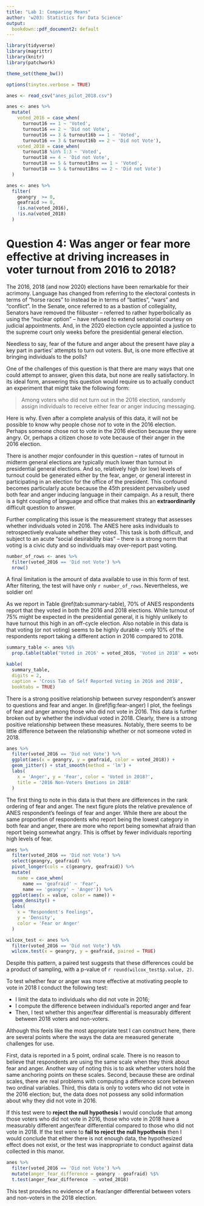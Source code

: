 ```yaml
---
title: "Lab 1: Comparing Means"
author: 'w203: Statistics for Data Science'
output:
  bookdown::pdf_document2: default
---
```


```r
library(tidyverse) 
library(magrittr)
library(knitr)
library(patchwork)

theme_set(theme_bw())

options(tinytex.verbose = TRUE)
```


```r
anes <- read_csv("anes_pilot_2018.csv")
```

```r
anes <- anes %>% 
  mutate(
    voted_2016 = case_when(
      turnout16 == 1 ~ 'Voted', 
      turnout16 == 2 ~ 'Did not Vote', 
      turnout16 == 3 & turnout16b == 1 ~ 'Voted', 
      turnout16 == 3 & turnout16b == 2 ~ 'Did not Vote'), 
    voted_2018 = case_when(
      turnout18 %in% 1:3 ~ 'Voted', 
      turnout18 == 4 ~ 'Did not Vote', 
      turnout18 == 5 & turnout18ns == 1 ~ 'Voted', 
      turnout18 == 5 & turnout18ns == 2 ~ 'Did not Vote')
  )
```

```r
anes <- anes %>% 
  filter(
    geangry  >= 0, 
    geafraid >= 0, 
    !is.na(voted_2016), 
    !is.na(voted_2018)
  )
```

# Question 4: Was anger or fear more effective at driving increases in voter turnout from 2016 to 2018?

The 2016, 2018 (and now 2020) elections have been remarkable for their acrimony. Language has changed from referring to the electoral contests in terms of "horse races" to instead be in terms of "battles", "wars" and "conflict". In the Senate, once referred to as a bastion of collegiality, Senators have removed the filibuster -- referred to rather hyperbolically as using the "nuclear option" -- have refused to extend senatorial courtesy on judicial appointments. And, in the 2020 election cycle appointed a justice to the supreme court only weeks before the presidential general election. 

Needless to say, fear of the future and anger about the present have play a key part in parties' attempts to turn out voters. But, is one more effective at bringing individuals to the polls? 

One of the challenges of this question is that there are many ways that one could attempt to answer, given this data, but none are really satisfactory. In its ideal form, answering this question would require us to actually conduct an experiment that might take the following form: 

> Among voters who did not turn out in the 2016 election, randomly assign individuals to receive either fear or anger inducing messaging. 

Here is why. Even after a complete analysis of this data, it will not be possible to know why people chose *not* to vote in the 2016 election. Perhaps someone chose not to vote in the 2016 election because they were angry. Or, perhaps a citizen  chose *to* vote because of their anger in the 2016 election. 

There is another *major* confounder in this question -- rates of turnout in midterm general elections are typically much lower than turnout in presidential general elections. And so, relatively high (or low) levels of turnout could be generated either by the fear, anger, or general interest in participating in an election for the office of the president. This confound becomes particularly acute because the 45th president pervasibely used both fear and anger inducing language in their campaign. As a result, there is a tight coupling of language and office that makes this an **extraordinarily** difficult question to answer. 

Further complicating this issue is the measurement strategy that assesses whether individuals voted in 2016. The ANES here asks individuals to retrospectively evaluate whether they voted. This task is both difficult, and subject to an acute "social desirability bias" -- there is a strong norm that voting is a civic duty and so individuals may over-report past voting.

```r
number_of_rows <- anes %>% 
  filter(voted_2016 == 'Did not Vote') %>% 
  nrow()
```


A final limitation is the amount of data available to use in this form of test. After filtering, the test will have only `r number_of_rows`. Nevertheless, we soldier on! 

As we report in Table \@ref(tab:summary-table), 70% of ANES respondents report that they voted in both the 2016 and 2018 elections. While turnout of 75% might be expected in the presidential general, it is highly unlikely to have turnout this high in an off-cycle election. Also notable in this data is that voting (or not voting) seems to be highly durable -- only 10% of the respondents report taking a different action in 2016 compared to 2018. 

```r
summary_table <- anes %$% 
  prop.table(table('Voted in 2016' = voted_2016, 'Voted in 2018' = voted_2018))
```

```r
kable(
  summary_table,
  digits = 2,
  caption = 'Cross Tab of Self Reported Voting in 2016 and 2018', 
  booktabs = TRUE)
```

There is a strong positive relationship between survey respondent's answer to questions and fear and anger. In \@ref(fig:fear-anger) I plot, the feelings of fear and anger among those who did not vote in 2016. This data is further broken out by whether the individual voted in 2018. Clearly, there is a strong positive relationship between these measures. Notably, there seems to be little difference between the relationship whether or not someone voted in 2018. 

```r
anes %>% 
  filter(voted_2016 == 'Did not Vote') %>% 
  ggplot(aes(x = geangry, y = geafraid, color = voted_2018)) + 
  geom_jitter() + stat_smooth(method = 'lm') + 
  labs(
    x = 'Anger', y = 'Fear', color = 'Voted in 2018?', 
    title = '2016 Non-Voters Emotions in 2018'
  )
```

The first thing to note in this data is that there are differences in the rank ordering of fear and anger. The next figure plots the relative prevalence of ANES respondent's feelings of fear and anger. While there are about the same proportion of respondents who report being the lowest category in both fear and anger, there are more who report being somewhat afraid than report being somewhat angry. This is offset by fewer individuals reporting high levels of fear. 

```r
anes %>% 
  filter(voted_2016 == 'Did not Vote') %>% 
  select(geangry, geafraid) %>% 
  pivot_longer(cols = c(geangry, geafraid)) %>% 
  mutate(
    name = case_when(
      name == 'geafraid' ~ 'Fear', 
      name == 'geangry' ~ 'Anger')) %>% 
  ggplot(aes(x = value, color = name)) + 
  geom_density() + 
  labs(
    x = "Respondent's Feelings", 
    y = 'Density', 
    color = 'Fear or Anger'
  )
```

```r
wilcox_test <- anes %>% 
  filter(voted_2016 == 'Did not Vote') %$% 
  wilcox.test(x = geangry, y = geafraid, paired = TRUE)
```

Despite this pattern, a paired test suggests that these differences could be a product of sampling, with a p-value of `r round(wilcox_test$p.value, 2)`. 

To test whether fear or anger was more effective at motivating people to vote in 2018 I conduct the following test: 

- I limit the data to individuals who did not vote in 2016; 
- I compute the difference between individual's reported anger and fear 
- Then, I test whether this anger/fear differential is measurably different between 2018 voters and non-voters. 

Although this feels like the most appropriate test I can construct here, there are several points where the ways the data are measured generate challenges for use. 

First, data is reported in a 5 point, ordinal scale. There is no reason to believe that respondents are using the same scale when they think about fear and anger. Another way of noting this is to ask whether voters hold the same anchoring points on these scales. Second, because these are ordinal scales, there are real problems with computing a difference score between two ordinal variables. Third, this data is only to voters who did not vote in the 2016 election; but, the data does not possess any solid information about why they did not vote in 2016. 

If this test were to **reject the null hypothesis** I would conclude that among those voters who did not vote in 2016, those who vote in 2018 have a measurably different anger/fear differential compared to those who did not vote in 2018. If the test were to **fail to reject the null hypothesis** then I would conclude that either there is not enough data, the hypothesized effect does not exist, or the test was inappropriate to conduct against data collected in this manor. 

```r
anes %>% 
  filter(voted_2016 == 'Did not Vote') %>% 
  mutate(anger_fear_difference = geangry - geafraid) %$% 
  t.test(anger_fear_difference  ~ voted_2018)
```

This test provides no evidence of a fear/anger differential between voters and non-voters in the 2018 election.